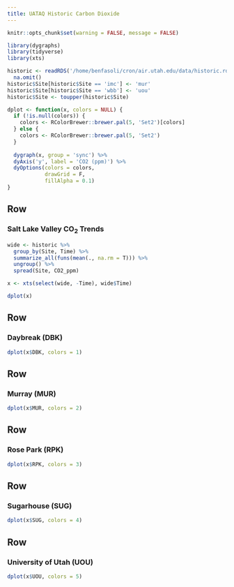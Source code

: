 ```yaml
---
title: UATAQ Historic Carbon Dioxide
---
```

<!-- Ben Fasoli -->

```r
knitr::opts_chunk$set(warning = FALSE, message = FALSE)

library(dygraphs)
library(tidyverse)
library(xts)

historic <- readRDS('/home/benfasoli/cron/air.utah.edu/data/historic.rds') %>%
  na.omit()
historic$Site[historic$Site == 'imc'] <- 'mur'
historic$Site[historic$Site == 'wbb'] <- 'uou'
historic$Site <- toupper(historic$Site)

dplot <- function(x, colors = NULL) {
  if (!is.null(colors)) {
    colors <- RColorBrewer::brewer.pal(5, 'Set2')[colors]
  } else {
    colors <- RColorBrewer::brewer.pal(5, 'Set2')
  }
  
  dygraph(x, group = 'sync') %>%
  dyAxis('y', label = 'CO2 (ppm)') %>%
  dyOptions(colors = colors,
            drawGrid = F,
            fillAlpha = 0.1)
}
```


Row {data-height=500}
--------------------------------------------------------------------------------

### Salt Lake Valley CO$_2$ Trends
```r
wide <- historic %>%
  group_by(Site, Time) %>%
  summarize_all(funs(mean(., na.rm = T))) %>%
  ungroup() %>%
  spread(Site, CO2_ppm)

x <- xts(select(wide, -Time), wide$Time)

dplot(x)
```

Row {data-height=240}
--------------------------------------------------------------------------------
### Daybreak (DBK)
```r
dplot(x$DBK, colors = 1)
```

Row {data-height=240}
--------------------------------------------------------------------------------
### Murray (MUR)
```r
dplot(x$MUR, colors = 2)
```

Row {data-height=240}
--------------------------------------------------------------------------------
### Rose Park (RPK)
```r
dplot(x$RPK, colors = 3)
```

Row {data-height=240}
--------------------------------------------------------------------------------
### Sugarhouse (SUG)
```r
dplot(x$SUG, colors = 4)
```

Row {data-height=240}
--------------------------------------------------------------------------------
### University of Utah (UOU)
```r
dplot(x$UOU, colors = 5)
```





